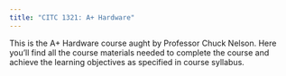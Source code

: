 ```yaml
---
title: "CITC 1321: A+ Hardware"
---
```


This is the A+ Hardware course aught by Professor Chuck Nelson.  Here you'll find all the course materials needed to complete the course and achieve the learning objectives as specified in course syllabus.
